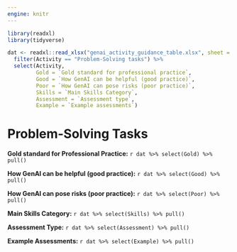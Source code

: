 ```yaml
---
engine: knitr
---
```


```r
library(readxl)
library(tidyverse)

dat <- readxl::read_xlsx("genai_activity_guidance_table.xlsx", sheet = 1) %>%
  filter(Activity == "Problem-Solving tasks") %>%
  select(Activity, 
         Gold = `Gold standard for professional practice`,
         Good = `How GenAI can be helpful (good practice)`,
         Poor = `How GenAI can pose risks (poor practice)`,
         Skills = `Main Skills Category`, 
         Assessment = `Assessment type`,
         Example = `Example assessments`)


```

# Problem-Solving Tasks

**Gold standard for Professional Practice:** `r dat %>% select(Gold) %>% pull()`

**How GenAI can be helpful (good practice):** `r dat %>% select(Good) %>% pull()`

**How GenAI can pose risks (poor practice):** `r dat %>% select(Poor) %>% pull()`

**Main Skills Category:** `r dat %>% select(Skills) %>% pull()`

**Assessment Type:** `r dat %>% select(Assessment) %>% pull()`

**Example Assessments:** `r dat %>% select(Example) %>% pull()`

